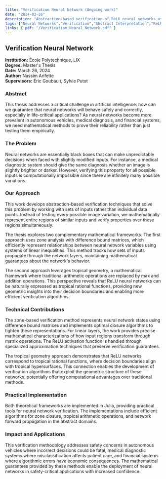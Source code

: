 ```yaml
---
title: "Verification Neural Network (Ongoing work)"
date: "2024-03-26"
description: "Abstraction-based verification of ReLU neural networks using zones (DBMs) and tropical geometry; with Julia implementations for safety-critical AI."
tags: ["Neural Networks","Verification","Abstract Interpretation","ReLU","Tropical Geometry","DBM","Julia","Safety"]
links: { pdf: "/Verification_Neural_Network.pdf" }
---
```


## Verification Neural Network

**Institution:** École Polytechnique, LIX  
**Degree:** Master's Thesis  
**Date:** March 26, 2024  
**Author:** Nassim Arifette  
**Supervisors:** Éric Goubault, Sylvie Putot

### Abstract

This thesis addresses a critical challenge in artificial intelligence: how can we guarantee that neural networks will behave safely and correctly, especially in life-critical applications? As neural networks become more prevalent in autonomous vehicles, medical diagnosis, and financial systems, we need mathematical methods to prove their reliability rather than just testing them empirically.

### The Problem

Neural networks are essentially black boxes that can make unpredictable decisions when faced with slightly modified inputs. For instance, a medical diagnostic system should give the same diagnosis whether an image is slightly brighter or darker. However, verifying this property for all possible inputs is computationally impossible since there are infinitely many possible variations.

### Our Approach

This work develops abstraction-based verification techniques that solve this problem by working with sets of inputs rather than individual data points. Instead of testing every possible image variation, we mathematically represent entire regions of similar inputs and verify properties over these regions simultaneously.

The thesis explores two complementary mathematical frameworks. The first approach uses zone analysis with difference bound matrices, which efficiently represent relationships between neural network variables using systems of linear inequalities. This method tracks how sets of inputs propagate through the network layers, maintaining mathematical guarantees about the network's behavior.

The second approach leverages tropical geometry, a mathematical framework where traditional arithmetic operations are replaced by max and addition operations. This perspective reveals that ReLU neural networks can be naturally expressed as tropical rational functions, providing new geometric insights into their decision boundaries and enabling more efficient verification algorithms.

### Technical Contributions

The zone-based verification method represents neural network states using difference bound matrices and implements optimal closure algorithms to tighten these representations. For linear layers, the work provides precise mathematical characterizations of how input regions transform through matrix operations. The ReLU activation function is handled through specialized approximation techniques that preserve verification guarantees.

The tropical geometry approach demonstrates that ReLU networks correspond to tropical rational functions, where decision boundaries align with tropical hypersurfaces. This connection enables the development of verification algorithms that exploit the geometric structure of these networks, potentially offering computational advantages over traditional methods.

### Practical Implementation

Both theoretical frameworks are implemented in Julia, providing practical tools for neural network verification. The implementations include efficient algorithms for zone closure, tropical arithmetic operations, and network forward propagation in the abstract domains.

### Impact and Applications

This verification methodology addresses safety concerns in autonomous vehicles where incorrect decisions could be fatal, medical diagnostic systems where misclassification affects patient care, and financial systems where algorithmic errors have economic consequences. The mathematical guarantees provided by these methods enable the deployment of neural networks in safety-critical applications with increased confidence.

